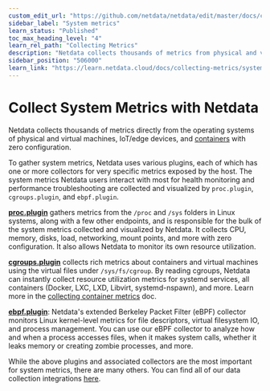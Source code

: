 ```yaml
---
custom_edit_url: "https://github.com/netdata/netdata/edit/master/docs/collecting-metrics/system-metrics.md"
sidebar_label: "System metrics"
learn_status: "Published"
toc_max_heading_level: "4"
learn_rel_path: "Collecting Metrics"
description: "Netdata collects thousands of metrics from physical and virtual systems, IoT/edge devices, and containers with zero configuration."
sidebar_position: "506000"
learn_link: "https://learn.netdata.cloud/docs/collecting-metrics/system-metrics"
---
```


# Collect System Metrics with Netdata

Netdata collects thousands of metrics directly from the operating systems of physical and virtual machines, IoT/edge devices, and [containers](/docs/collecting-metrics/container-metrics) with zero configuration.

To gather system metrics, Netdata uses various plugins, each of which has one or more collectors for very specific metrics exposed by the host. The system metrics Netdata users interact with most for health monitoring and performance troubleshooting are collected and visualized by `proc.plugin`, `cgroups.plugin`, and `ebpf.plugin`.

[**proc.plugin**](https://github.com/netdata/netdata/blob/master/src/collectors/proc.plugin/README.md) gathers metrics from the `/proc` and `/sys` folders in Linux systems, along with a few other endpoints, and is responsible for the bulk of the system metrics collected and visualized by Netdata. It collects CPU, memory, disks, load, networking, mount points, and more with zero configuration. It also allows Netdata to monitor its own resource utilization.

[**cgroups.plugin**](https://github.com/netdata/netdata/blob/master/src/collectors/cgroups.plugin/README.md) collects rich metrics about containers and virtual machines using the virtual files under `/sys/fs/cgroup`. By reading cgroups, Netdata can instantly collect resource utilization metrics for systemd services, all containers (Docker, LXC, LXD, Libvirt, systemd-nspawn), and more. Learn more in the [collecting container metrics](/docs/collecting-metrics/container-metrics) doc.

[**ebpf.plugin**](https://github.com/netdata/netdata/blob/master/src/collectors/ebpf.plugin/README.md): Netdata's extended Berkeley Packet Filter (eBPF) collector monitors Linux kernel-level metrics for file descriptors, virtual filesystem IO, and process management. You can use our eBPF collector to analyze how and when a process accesses files, when it makes system calls, whether it leaks memory or creating zombie processes, and more.

While the above plugins and associated collectors are the most important for system metrics, there are many others. You can find all of our data collection integrations [here](/docs/collecting-metrics/monitor-anything#system-collectors).
